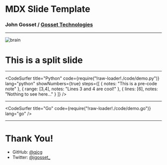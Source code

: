 

# MDX Slide Template
### John Gosset / [Gosset Technologies](https://gossetx.com/)

---


![brain](images/brain.jpg)

# This is a split slide

---

<CodeSurfer
	title="Python"
	code={require("!raw-loader!./code/demo.py")}
	lang="python"
	showNumbers={true}
	steps={[
		{ notes: "This is a pre-code note" },
		{ range: [3,4], notes: "Lines 3 and 4 are cool!" },
		{ lines: [6], notes: "Nothing to see here..." }
	]}
/>

---

<CodeSurfer
	title="Go"
	code={require("!raw-loader!./code/demo.go")}
	lang="go"
/>

---

# Thank You!

- GitHub: [@qjcg](https://github.com/qjcg)
- Twitter: [@jgosset_](https://twitter.com/jgosset_)
